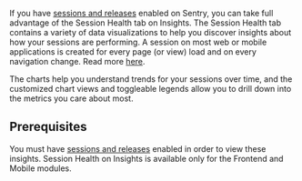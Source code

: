 If you have [sessions and releases](/product/releases/setup/) enabled on Sentry, you can take full advantage of the Session Health tab on Insights. The Session Health tab contains a variety of data visualizations to help you discover insights about how your sessions are performing. A session on most web or mobile applications is created for every page (or view) load and on every navigation change. Read more [here](/product/releases/health/#sessions).

The charts help you understand trends for your sessions over time, and the customized chart views and toggleable legends allow you to drill down into the metrics you care about most.

## Prerequisites

You must have [sessions and releases](/product/releases/setup/) enabled in order to view these insights. Session Health on Insights is available only for the Frontend and Mobile modules.
